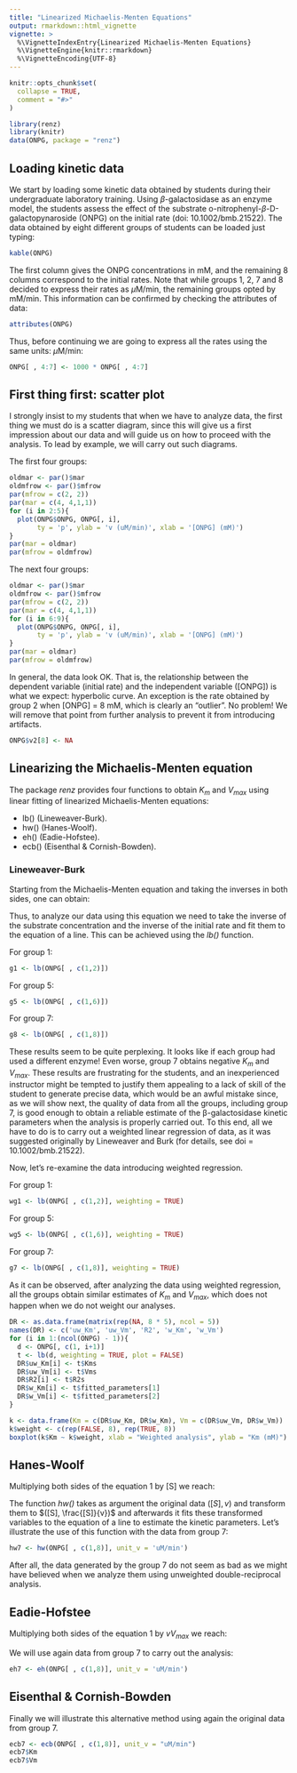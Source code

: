 ```yaml
---
title: "Linearized Michaelis-Menten Equations"
output: rmarkdown::html_vignette
vignette: >
  %\VignetteIndexEntry{Linearized Michaelis-Menten Equations}
  %\VignetteEngine{knitr::rmarkdown}
  %\VignetteEncoding{UTF-8}
---
```


```r
knitr::opts_chunk$set(
  collapse = TRUE,
  comment = "#>"
)
```

```r
library(renz)
library(knitr)
data(ONPG, package = "renz")
```

## Loading kinetic data

We start by loading some kinetic data obtained by students during their undergraduate laboratory training. Using $\beta$-galactosidase as an enzyme model, the students assess the effect of the substrate o-nitrophenyl-$\beta$-D-galactopynaroside (ONPG) on the initial rate (doi: 10.1002/bmb.21522). The data obtained by eight different groups of students can be loaded just typing:

```r
kable(ONPG)
```
The first column gives the ONPG concentrations in mM, and the remaining 8 columns correspond to the initial rates. Note that while groups 1, 2, 7 and 8 decided to express their rates as $\mu$M/min, the remaining groups opted by mM/min.  This information can be confirmed by checking the attributes of data:

```r
attributes(ONPG)
```

Thus, before continuing we are going to express all the rates using the same units: $\mu$M/min:

```r
ONPG[ , 4:7] <- 1000 * ONPG[ , 4:7]
```

## First thing first: scatter plot

I strongly insist to my students that when we have to analyze data, the first thing we must do is a scatter diagram, since this will give us a first impression about our data and will guide us on how to proceed with the analysis. To lead by example, we will carry out such diagrams.

The first four groups:

```r
oldmar <- par()$mar
oldmfrow <- par()$mfrow
par(mfrow = c(2, 2))
par(mar = c(4, 4,1,1))
for (i in 2:5){
  plot(ONPG$ONPG, ONPG[, i],
       ty = 'p', ylab = 'v (uM/min)', xlab = '[ONPG] (mM)')
}
par(mar = oldmar)
par(mfrow = oldmfrow)
```

The next four groups:

```r
oldmar <- par()$mar
oldmfrow <- par()$mfrow
par(mfrow = c(2, 2))
par(mar = c(4, 4,1,1))
for (i in 6:9){
  plot(ONPG$ONPG, ONPG[, i],
       ty = 'p', ylab = 'v (uM/min)', xlab = '[ONPG] (mM)')
}
par(mar = oldmar)
par(mfrow = oldmfrow)
```

In general, the data look OK. That is, the relationship between the dependent variable (initial rate) and the independent variable ([ONPG]) is what we expect: hyperbolic curve. An exception is the rate obtained by group 2 when [ONPG] = 8 mM, which is clearly an "outlier". No problem! We will remove that point from further analysis to prevent it from introducing artifacts. 

```r
ONPG$v2[8] <- NA
```

## Linearizing the Michaelis-Menten equation

The package *renz* provides four functions to obtain $K_m$ and $V_{max}$ using linear fitting of linearized Michaelis-Menten equations:

* lb() (Lineweaver-Burk).
* hw() (Hanes-Woolf).
* eh() (Eadie-Hofstee).
* ecb() (Eisenthal & Cornish-Bowden).

### Lineweaver-Burk

Starting from the Michaelis-Menten equation and taking the inverses in both sides, one can obtain:

\begin{equation}
\tag{1}
\frac{1}{v} = \frac{K_m}{V_{max}} \frac{1}{[S]} + \frac{1}{V_{max}} 
\end{equation}

Thus, to analyze our data using this equation we need to take the inverse of the substrate concentration and the inverse of the initial rate and fit them to the equation of a line. This can be achieved using the *lb()* function. 

For group 1:

```r
g1 <- lb(ONPG[ , c(1,2)])
```

For group 5:

```r
g5 <- lb(ONPG[ , c(1,6)])
```


For group 7:

```r
g8 <- lb(ONPG[ , c(1,8)])
```


These results seem to be quite perplexing. It looks like if each group had used a different enzyme! Even worse, group 7 obtains negative $K_m$ and $V_{max}$. These results are frustrating for the students, and an inexperienced instructor might be tempted to justify them appealing to a lack of skill of the student to generate precise data, which would be an awful mistake since, as we will show next, the quality of data from
all the groups, including group 7, is good enough to obtain a reliable estimate of the β-galactosidase kinetic parameters when the analysis is properly carried out. To this end, all we have to do is to carry out a weighted linear regression of data, as it was suggested originally by Lineweaver and Burk (for details, see doi = 10.1002/bmb.21522).

Now, let's re-examine the data introducing weighted regression. 

For group 1:

```r
wg1 <- lb(ONPG[ , c(1,2)], weighting = TRUE)
```

For group 5:

```r
wg5 <- lb(ONPG[ , c(1,6)], weighting = TRUE)
```

For group 7:

```r
g7 <- lb(ONPG[ , c(1,8)], weighting = TRUE)
```




As it can be observed, after analyzing the data using weighted regression, all the groups obtain similar estimates of $K_m$ and $V_{max}$, which does not happen when we do not weight our analyses.

```r
DR <- as.data.frame(matrix(rep(NA, 8 * 5), ncol = 5))
names(DR) <- c('uw_Km', 'uw_Vm', 'R2', 'w_Km', 'w_Vm')
for (i in 1:(ncol(ONPG) - 1)){
  d <- ONPG[, c(1, i+1)]
  t <- lb(d, weighting = TRUE, plot = FALSE)
  DR$uw_Km[i] <- t$Kms
  DR$uw_Vm[i] <- t$Vms
  DR$R2[i] <- t$R2s
  DR$w_Km[i] <- t$fitted_parameters[1]
  DR$w_Vm[i] <- t$fitted_parameters[2]
}
```

```r
k <- data.frame(Km = c(DR$uw_Km, DR$w_Km), Vm = c(DR$uw_Vm, DR$w_Vm))
k$weight <- c(rep(FALSE, 8), rep(TRUE, 8))
boxplot(k$Km ~ k$weight, xlab = "Weighted analysis", ylab = "Km (mM)")
```

## Hanes-Woolf

Multiplying both sides of the equation 1 by [S] we reach:

\begin{equation}
\tag{2}
\frac{[S]}{v} = \frac{1}{V_{max}} [S] + \frac{K_m}{V_{max}} 
\end{equation}

The function *hw()* takes as argument the original data $([S], v)$ and transform them to $([S], \frac{[S]}{v})$ and afterwards it fits these transformed variables to the equation of a line to estimate the kinetic parameters. Let's illustrate the use of this function with the data from group 7:

```r
hw7 <- hw(ONPG[ , c(1,8)], unit_v = 'uM/min')
```

After all, the data generated by the group 7 do not seem as bad as we might have believed when we analyze them using unweighted double-reciprocal analysis.


## Eadie-Hofstee

Multiplying both sides of the equation 1 by $v V_{max}$ we reach:

\begin{equation}
\tag{3}
v = -K_m \frac{v}{[S]} + V_{max}
\end{equation}

We will use again data from group 7 to carry out the analysis:

```r
eh7 <- eh(ONPG[ , c(1,8)], unit_v = 'uM/min')
```


## Eisenthal & Cornish-Bowden

Finally we will illustrate this alternative method using again the original data from group 7.

```r
ecb7 <- ecb(ONPG[ , c(1,8)], unit_v = "uM/min")
ecb7$Km
ecb7$Vm
```
